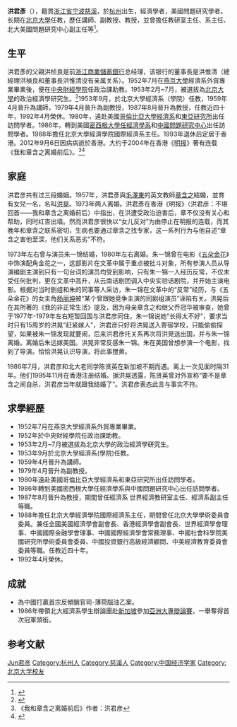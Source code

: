 '''洪君彥'''（{{bd|1932年|3月8日|2012年|9月6日|catIdx=Hong洪君彦}}），籍貫[[浙江省|浙江省]][[宁波|宁波]][[慈溪|慈溪]]，於[[杭州|杭州]]出生，經濟學者，美國問題研究學者。长期在[[北京大學|北京大學]]任教，歷任講師、副教授、教授，並曾擔任教研室主任、系主任、北大美國問題研究中心副主任等<ref>{{Cite web |url=http://www.hkcd.com.hk/pdf/201209/0929/HZ18929CLBA.Pdf |title=經濟學家洪君彥教授舉殯 香港商報 2012/9/29 |access-date=2012-10-04 |archive-url=https://web.archive.org/web/20180928043100/http://www.hkcd.com.hk/pdf/201209/0929/HZ18929CLBA.Pdf |archive-date=2018-09-28 |dead-url=yes }}</ref>。
==生平==
洪君彥的父親洪桢良是前[[浙江商業儲蓄銀行|浙江商業儲蓄銀行]]总经理，该银行的董事長是洪惟清（總經理洪楨良和董事長洪惟清没有亲属关系）。1952年7月在[[燕京大學|燕京大學]]經濟系外貿專業畢業後，便在[[中央財經學院|中央財經學院]]任政治課助教。1953年2月~7月，被選拔為[[北京大學|北京大學]]的政治經濟學研究生。<ref>{{Cite web |url=http://www.atchinese.com/index.php?option=com_content&task=view&id=45515&Itemid=64 |title=章含之與前夫離婚始末 |access-date=2008-01-30 |archive-date=2019-06-09 |archive-url=https://web.archive.org/web/20190609161415/http://www.atchinese.com/index.php?option=com_content&task=view&id=45515&Itemid=64 |dead-url=no }}</ref>1953年9月，於北京大學經濟系（學院）任教，1959年4月晉升為講師，1979年4月晉升為副教授，1987年8月晉升為教授，任教近四十年，1992年4月榮休。1980年，遠赴美國[[哥倫比亞大學經濟系|哥倫比亞大學經濟系]]和[[東亞研究所|東亞研究所]]出任訪問學者。1986年，轉到美國[[密西根大學任經濟學系|密西根大學任經濟學系]]和[[中國問題研究中心|中國問題研究中心]]出任訪問學者。1988年擔任北京大學經濟學院國際經濟系主任。1993年退休后定居于香港。2012年9月6日因病病逝於香港。大约于2004年在香港《[[明报|明报]]》著有连载《我和章含之离婚前后》。<ref>《我和章含之离婚前后》作者：洪君彦</ref><ref name="《我和章含之离婚前后》作者：洪君彦">{{cite web | language= | publisher= | title=洪君彦：“我和章含之离婚前后” | url=http://blog.sina.com.cn/s/blog_4b8bd145010095i4.html | author= | date= | accessdate= | archive-date=2019-06-05 | archive-url=https://web.archive.org/web/20190605220755/http://blog.sina.com.cn/s/blog_4b8bd145010095i4.html | dead-url=no }}</ref>

==家庭==
洪君彦共有过三段婚姻。1957年，洪君彥與[[毛澤東|毛澤東]]的英文教師[[章含之|章含之]]結婚，並育有女兒一名，名叫[[洪晃|洪晃]]。1973年两人离婚。洪君彥在香港《明报》〈洪君彦：不堪回首——我和章含之离婚前后〉中指出，在洪遭受政治迫害后，章不仅没有关心和帮助，同时红杏出墙。然而洪君彦很快以“女儿反对”为由停止在明报的连载，而其晚年和章含之联系密切，生病也要通过章含之找专家，这一系列行为与他自述“章含之害他至深，他们关系恶劣”不符。 

1973年左右曾与演员朱一锦结婚，1980年左右离婚。朱一锦曾在电影《[[五朵金花|五朵金花]]》中饰演配角金花之一，这部影片在文革中属于重点被批斗对象，所有参演人员从导演编剧主演到只有一句台词的演员均受到影响，只有朱一锦一人经历反常，不仅未受任何批判，更在文革中高升，从云南话剧团调入中央实验话剧院，并开始主演电影。根据对当时剧组和朱的同事等人采访，朱一锦在文革中的“反常”经历，与《五朵金花》的女主角[[杨丽坤|杨丽坤]]被“某个曾跟她竞争主演的同剧组演员”诬陷有关。洪晃后在其所著的《我的非正常生活》提及，因为母亲章含之和继父乔冠华被审查，她曾于1977年-1979年左右短暂回国与洪君彦同住，朱一锦说她“长得太不好”，要求当时只有15周岁的洪晃“赶紧嫁人”，洪君彦只好将洪晃送入寄宿学校，只能偷偷探望，如果被朱一锦发现就要闹，后来洪君彦托关系再次将洪晃送出国，并与朱一锦离婚。离婚后朱远嫁美国。洪晃非常反感朱一锦。朱在美国曾想参演一个电影，找到了导演。恰恰洪晃认识导演，将此事搅黄。

1986年7月，洪君彦和北大老同学陈贤英在新加坡不期而遇。离上一次见面时隔31年。他们1995年11月在香港注册结婚。据洪晃透露，陈贤英曾对外宣称“要不是章含之闹自杀，洪君彦当年就跟我结婚了”。洪君彦表态此言与事实不符。
{{章含之家族}}

==求學經歷==
* 1952年7月在燕京大學經濟系外貿專業畢業。
* 1952年於中央財經學院任政治課助教。
* 1953年2月~7月被選拔為北京大學的政治經濟學研究生。
* 1953年9月於北京大學經濟系(學院)任教。
* 1959年4月晉升為講師。
* 1979年4月晉升為副教授。
* 1980年遠赴美國哥倫比亞大學經濟系和東亞研究所出任訪問學者。
* 1986年轉到美國密西根大學任經濟學系與中國問題研究中心出任訪問學者。
* 1987年8月晉升為教授，期間曾任經濟系 世界經濟教研室主任、經濟系副主任等職。
* 1988年擔任北京大學經濟學院國際經濟系主任，期間曾任北京大學學術委員會委員。兼任全國美國經濟學會副會長、香港經濟學會副會長、世界經濟學會理事、中國國際金融學會理事、中國國際經濟學會常務理事、中國社會科學院美國研究所學術委員會委員、中國投資銀行高級經濟顧問、中美經濟教育委員會委員等職。任教近四十年。
* 1992年4月榮休。

==成就==
* 為中國打贏首宗反傾銷官司-薄荷腦油乙案。
* 1986年帶領北大經濟系學生辯論團赴[[新加坡|新加坡]]參加[[亞洲大專辯論賽|亞洲大專辯論賽]]，一舉奪得首次冠軍頭銜。

==参考文献==
{{Reflist}}

{{Authority control}}
{{DEFAULTSORT:Hong洪君彦}}
[[Category:洪姓|Jun君彦]]
[[Category:杭州人|Category:杭州人]]
[[Category:慈溪人|Category:慈溪人]]
[[Category:中国经济学家|Category:中国经济学家]]
[[Category:北京大学校友|Category:北京大学校友]]